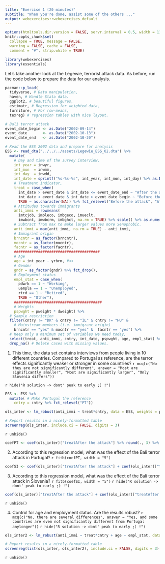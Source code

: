 ```yaml
---
title: "Exercise 1 (20 minutes)"
subtitle: "When you're done, assist some of the others ..."
output: webexercises::webexercises_default
---
```


```r
options(htmltools.dir.version = FALSE, servr.interval = 0.5, width = 115, digits = 3)
knitr::opts_chunk$set(
  collapse = TRUE, message = FALSE, 
  warning = FALSE, cache = FALSE,
  comment = "#", strip.white = TRUE)

library(webexercises)
library(essentials)
```

Let's take another look at the Legewie, terrorist attack data. As before, run the code below to prepare the data for our analysis.

```r
pacman::p_load(
  tidyverse, # Data manipulation,
  haven, # Handle Stata data.
  ggplot2, # beautiful figures,
  estimatr, # Regression for weighted data,
  furniture, # For row-means,
  texreg) # regression tables with nice layout.

# Bali terror attack
event_date_begin <- as.Date("2002-09-14")
event_date       <- as.Date("2002-10-13")
event_date_end   <- as.Date("2002-10-20")

# Read the ESS 2002 data and prepare for analysis
ESS <- read_dta("../../../assets/Legewie_ESS_02.dta") %>%
  mutate(
    # Day and time of the survey interview,
    int_year = inwyr,
    int_mon  = inwmm,
    int_day  = inwdd,
    int_date = sprintf("%s-%s-%s", int_year, int_mon, int_day) %>% as.Date(),
    # Treatment indicator,
    treat = case_when(
      int_date > event_date & int_date <= event_date_end ~ "After the attack",
      int_date < event_date & int_date > event_date_begin ~ "Before the attack",
      TRUE ~ as.character(NA)) %>% fct_relevel("Before the attack", "After the attack"),
    # Attitudes towards immigrants
    anti_immi = rowmeans(
      imtcjob, imbleco, imbgeco, imueclt,
      imwbcnt, imwbcrm, imbghct, na.rm = TRUE) %>% scale() %>% as.numeric(),
    # Subtract from max to make larger values more xenophobic.
    anti_immi = max(anti_immi, na.rm = TRUE) - anti_immi,
    # Immigrant origin
    brncntr = as_factor(brncntr),
    mocntr = as_factor(mocntr),
    facntr = as_factor(facntr),
    #######################################
    # Age
    age = int_year - yrbrn, #<<
    # Gender
    gndr = as_factor(gndr) %>% fct_drop(),
    # Employment status
    empl_stat = case_when(
      pdwrk == 1 ~ "Working",
      uempla == 1 ~ "Unemployed",
      rtrd == 1 ~ "Retired",
      TRUE ~ "Other"),
    ########################################
    # Weights
    pspwght = pweight * dweight) %>%
  # Sample restriction        
  filter(cntry != "DK" & cntry != "IL" & cntry != "HU" & 
    # Mainstream members (i.e. immigrant origin)
    brncntr == "yes" & mocntr == "yes" &  facntr == "yes") %>%
  # Keep only a minimum set of variables we need today,
  select(treat, anti_immi, cntry, int_date, pspwght, age, empl_stat) %>%
  drop_na() # Delete cases with missing values.
```

1. This time, the data set contains interviews from people living in 10 different countries. Compared to Portugal as reference, are the terror effects significantly weaker or stronger in some countries? `r mcq(c("No they are not significantly different", answer = "Most are significantly smaller", "Most are significantly larger", "Only Slovenia differs"))`

`r hide("R solution -> dont' peak to early ;) !")`
```r
ESS <- ESS %>%
  mutate( # Make Portugal the reference
    cntry = cntry %>% fct_relevel("PT"))

ols_inter <- lm_robust(anti_immi ~ treat*cntry, data = ESS, weights = pspwght)

# Report results in a nicely-formatted table
screenreg(ols_inter, include.ci = FALSE, digits = 3)
```
`r unhide()`

```r
coefPT <- coef(ols_inter)["treatAfter the attack"] %>% round(., 3) %>% as.scalar()
```
2. According to this regression model, what was the effect of the Bali terror attack in Portugal? `r fitb(coefPT, width = "5")`

```r
coefSI <- coef(ols_inter)["treatAfter the attack"] + coef(ols_inter)["treatAfter the attack:cntrySI"] %>% round(., 3) %>% as.scalar()
```
3. According to this regression model, what was the effect of the Bali terror attack in Slovenia? `r fitb(coefSI, width = "5")`
`r hide("R solution -> dont' peak to early ;) !")`
```r
coef(ols_inter)["treatAfter the attack"] + coef(ols_inter)["treatAfter the attack:cntrySI"]
```
`r unhide()`

4. Control for age and employment status. Are the results robust? `r mcq(c("No, there are several differences", answer = "Yes, and some countries are even not significantly different from Portugal anylonger"))`
`r hide("R solution -> dont' peak to early ;) !")`
```r
ols_inter2 <- lm_robust(anti_immi ~ treat*cntry + age + empl_stat, data = ESS, weights = pspwght)

# Report results in a nicely-formatted table
screenreg(list(ols_inter, ols_inter2), include.ci = FALSE, digits = 3)
```
`r unhide()`
